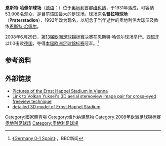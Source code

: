 {{noteTA
|T=zh-hans:恩斯特·哈佩尔球场;zh-hk:安斯夏普球場;zh-tw:恩斯特·哈佩爾球場;
|G1=足球

|1=zh-hans:恩斯特·哈佩尔;zh-hk:安斯·夏普;zh-tw:恩斯特·哈佩爾;
}}
{{Infobox_Stadium 
|  stadium_name      = 恩斯特·哈佩尔球场<br />Ernst Happel Stadium
|  fullname          = Ernst-Happel-Stadion
|  nickname          = 
|  image             = [[File:EHStadion040606w.jpg|300px]]<br />
[[歐洲足協足球場分類|欧洲足联足球场]]{{rating|5|5}}
|  location          = {{AUT}}[[維也納|維也納]]
|  coordinates       = {{coord|48|12|25.8|N|16|25|13.9|E|type:landmark}}
|  broke_ground      = 1929年
|  built             = 1929年-1931年
|  opened            = 1931年
|  renovated         = 1986年
|  closed            = 
|  demolished        = 
|  owner             = 維也納市
|  operator          = Wiener Stadthalle Betriebs- und Veranstaltungsgesellschaft m.b.H.
|  surface           = 
|  construction_cost = 
|  architect         = Otto Ernst Schweizer
|  former_names      = 普拉特球場 ''(Praterstadion)''
|  tenants           = [[奧地利國家足球隊|奧地利國家足球隊]]<br />[[奧地利維也納足球俱樂部|奧地利維也納]]（歐洲賽）<br />[[維也納迅速足球俱樂部|維也納迅速]]（歐洲賽）
|  seating_capacity  = 53,008 
|  dimensions        = 
}}

'''恩斯特·哈佩尔球场'''（[[德语|德语]]：'''{{lang|de|Ernst Happel Stadion}}'''）位于[[奥地利|奥地利]]首都[[维也纳|维也纳]]，于1931年落成，可容纳53,008名观众，是目前该国最大的足球场。球场原名'''普拉特球场'''（'''Praterstadion'''），1992年改为现名，以纪念于当年逝世的奥地利伟大球员及教练[[恩斯特·哈佩尔|恩斯特·哈佩尔]]。

2008年6月29日，[[2008年欧洲足球锦标赛|第13届欧洲足球锦标赛]]决赛在恩斯特·哈佩尔球场举行。[[西班牙国家足球队|西班牙]]以1:0击败[[德国国家足球队|德国]]，夺得[[2008年欧洲足球锦标赛|本届欧洲足球锦标赛]]冠军。<ref>[http://news.bbc.co.uk/sport2/hi/football/euro_2008/7363545.stm 《Germany 0-1 Spain》] {{Wayback|url=http://news.bbc.co.uk/sport2/hi/football/euro_2008/7363545.stm |date=20200928230327 }}，BBC新闻</ref>

== 参考资料 ==
{{reflist}}

== 外部链接 ==
{{Commons}}
* [https://web.archive.org/web/20080702054351/http://www.travel2austria.com/?p=308 Pictures of the Ernst Happel Stadium in Vienna]
* [https://web.archive.org/web/20080418013422/http://www.panoramio.com/photo/4827399 Link to Volkan Yuksel's 3D aerial stereoview image pair for cross-eyed freeview technique]
* [https://hum3d.com/3d-models/architecture/ detailed 3D model of Ernst Happel Stadium] {{Wayback|url=https://hum3d.com/3d-models/architecture/ |date=20210116170314 }}

{{2008年欧洲足球锦标赛比赛场地}}

[[Category:國家體育場|Category:國家體育場]]
[[Category:维也纳建筑物|Category:维也纳建筑物]]
[[Category:2008年欧洲足球锦标赛奥地利足球场|Category:2008年欧洲足球锦标赛奥地利足球场]]
[[Category:奧地利足球場|Category:奧地利足球場]]